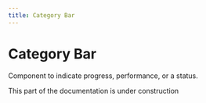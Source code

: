 ```yaml
---
title: Category Bar
---
```



# Category Bar

Component to indicate progress, performance, or a status.

<Alert variant="warning" className="mt-6" title="🚧 Coming soon...">
  This part of the documentation is under construction
</Alert>
